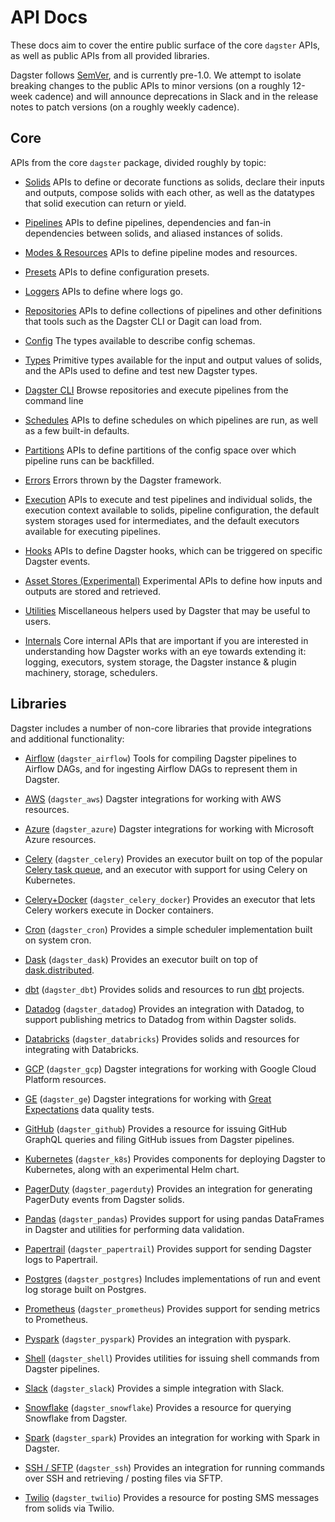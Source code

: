 
<DynamicMetaTags
  title="API Docs | Dagster"
  description="These docs aim to cover the entire public surface of the core Dagster APIs, as well as public APIs
from all provided libraries."
/>

# API Docs

These docs aim to cover the entire public surface of the core `dagster` APIs, as well as public APIs
from all provided libraries.

Dagster follows [SemVer](https://semver.org/), and is currently pre-1.0. We attempt to isolate
breaking changes to the public APIs to minor versions (on a roughly 12-week cadence) and will
announce deprecations in Slack and in the release notes to patch versions (on a roughly weekly
cadence).

## Core

APIs from the core `dagster` package, divided roughly by topic:

- [Solids](/_apidocs/solids)
  APIs to define or decorate functions as solids, declare their inputs
  and outputs, compose solids with each other, as well as the
  datatypes that solid execution can return or yield.

- [Pipelines](/_apidocs/pipeline)
  APIs to define pipelines, dependencies and fan-in dependencies
  between solids, and aliased instances of solids.

- [Modes & Resources](/_apidocs/modes-resources)
  APIs to define pipeline modes and resources.

- [Presets](/_apidocs/presets)
  APIs to define configuration presets.

- [Loggers](/_apidocs/loggers)
  APIs to define where logs go.

- [Repositories](/_apidocs/repositories)
  APIs to define collections of pipelines and other definitions that tools
  such as the Dagster CLI or Dagit can load from.

- [Config](/_apidocs/config)
  The types available to describe config schemas.

- [Types](/_apidocs/types)
  Primitive types available for the input and output values of solids,
  and the APIs used to define and test new Dagster types.

- [Dagster CLI](/_apidocs/cli)
  Browse repositories and execute pipelines from the command line

- [Schedules](/_apidocs/schedules)
  APIs to define schedules on which pipelines are run, as well as a
  few built-in defaults.

- [Partitions](/_apidocs/partitions)
  APIs to define partitions of the config space over which pipeline
  runs can be backfilled.

- [Errors](/_apidocs/errors)
  Errors thrown by the Dagster framework.

- [Execution](/_apidocs/execution)
  APIs to execute and test pipelines and individual solids, the
  execution context available to solids, pipeline configuration, the
  default system storages used for intermediates, and the default
  executors available for executing pipelines.

- [Hooks](/_apidocs/hooks)
  APIs to define Dagster hooks, which can be triggered on specific Dagster events.

- [Asset Stores (Experimental)](/_apidocs/assets)
  Experimental APIs to define how inputs and outputs are stored and retrieved.

- [Utilities](/_apidocs/utilities)
  Miscellaneous helpers used by Dagster that may be useful to users.

- [Internals](/_apidocs/internals)
  Core internal APIs that are important if you are interested in
  understanding how Dagster works with an eye towards extending it:
  logging, executors, system storage, the Dagster instance & plugin
  machinery, storage, schedulers.

## Libraries

Dagster includes a number of non-core libraries that provide integrations and additional
functionality:

- [Airflow](/_apidocs/libraries/dagster_airflow) (`dagster_airflow`) Tools for compiling Dagster
  pipelines to Airflow DAGs, and for ingesting Airflow DAGs to represent them in Dagster.

- [AWS](/_apidocs/libraries/dagster_aws) (`dagster_aws`) Dagster integrations for working with
  AWS resources.

- [Azure](/_apidocs/libraries/dagster_azure) (`dagster_azure`) Dagster integrations for working
  with Microsoft Azure resources.

- [Celery](/_apidocs/libraries/dagster_celery) (`dagster_celery`) Provides an executor built on
  top of the popular [Celery task queue](http://www.celeryproject.org/), and an executor with support
  for using Celery on Kubernetes.

- [Celery+Docker](/_apidocs/libraries/dagster_celery_docker) (`dagster_celery_docker`) Provides an
  executor that lets Celery workers execute in Docker containers.

- [Cron](/_apidocs/libraries/dagster_cron) (`dagster_cron`) Provides a simple scheduler
  implementation built on system cron.

- [Dask](/_apidocs/libraries/dagster_dask) (`dagster_dask`) Provides an executor built on top of
  [dask.distributed](https://distributed.dask.org/en/latest/).

- [dbt](/_apidocs/libraries/dagster_dbt) (`dagster_dbt`) Provides solids and resources to run
  [dbt](https://getdbt.com/) projects.

- [Datadog](/_apidocs/libraries/dagster_datadog) (`dagster_datadog`) Provides an integration with
  Datadog, to support publishing metrics to Datadog from within Dagster solids.

- [Databricks](/_apidocs/libraries/dagster_databricks) (`dagster_databricks`) Provides solids and
  resources for integrating with Databricks.

- [GCP](/_apidocs/libraries/dagster_gcp) (`dagster_gcp`) Dagster integrations for working with
  Google Cloud Platform resources.

- [GE](/_apidocs/libraries/dagster_ge) (`dagster_ge`) Dagster integrations for working with
  [Great Expectations](https://greatexpectations.io/) data quality tests.

- [GitHub](/_apidocs/libraries/dagster_github) (`dagster_github`) Provides a resource for
  issuing GitHub GraphQL queries and filing GitHub issues from Dagster pipelines.

- [Kubernetes](/_apidocs/libraries/dagster_k8s) (`dagster_k8s`) Provides components for
  deploying Dagster to Kubernetes, along with an experimental Helm chart.

- [PagerDuty](/_apidocs/libraries/dagster_pagerduty) (`dagster_pagerduty`) Provides an
  integration for generating PagerDuty events from Dagster solids.

- [Pandas](/_apidocs/libraries/dagster_pandas) (`dagster_pandas`) Provides support for using
  pandas DataFrames in Dagster and utilities for performing data validation.

- [Papertrail](/_apidocs/libraries/dagster_papertrail) (`dagster_papertrail`) Provides support
  for sending Dagster logs to Papertrail.

- [Postgres](/_apidocs/libraries/dagster_postgres) (`dagster_postgres`) Includes implementations
  of run and event log storage built on Postgres.

- [Prometheus](/_apidocs/libraries/dagster_prometheus) (`dagster_prometheus`) Provides support
  for sending metrics to Prometheus.

- [Pyspark](/_apidocs/libraries/dagster_pyspark) (`dagster_pyspark`) Provides an integration
  with pyspark.

- [Shell](/_apidocs/libraries/dagster_shell) (`dagster_shell`) Provides utilities for issuing shell
  commands from Dagster pipelines.

- [Slack](/_apidocs/libraries/dagster_slack) (`dagster_slack`) Provides a simple integration
  with Slack.

- [Snowflake](/_apidocs/libraries/dagster_snowflake) (`dagster_snowflake`) Provides a resource
  for querying Snowflake from Dagster.

- [Spark](/_apidocs/libraries/dagster_spark) (`dagster_spark`) Provides an integration
  for working with Spark in Dagster.

- [SSH / SFTP](/_apidocs/libraries/dagster_ssh) (`dagster_ssh`) Provides an integration
  for running commands over SSH and retrieving / posting files via SFTP.

- [Twilio](/_apidocs/libraries/dagster_twilio) (`dagster_twilio`) Provides a resource for posting SMS
  messages from solids via Twilio.
